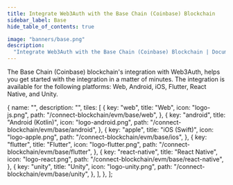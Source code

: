```yaml
---
title: Integrate Web3Auth with the Base Chain (Coinbase) Blockchain
sidebar_label: Base
hide_table_of_contents: true

image: "banners/base.png"
description:
  "Integrate Web3Auth with the Base Chain (Coinbase) Blockchain | Documentation - Web3Auth"
---
```



<SEO
  title="Integrate Web3Auth with the Base Chain (Coinbase) Blockchain"
  description="Integrate Web3Auth with the Base Chain (Coinbase) Blockchain | Documentation - Web3Auth"
  image="https://web3auth.io/docs/banners/base.png"
  slug="/connect-blockchain/evm/base"
/>

The Base Chain (Coinbase) blockchain's integration with Web3Auth, helps you get started with the
integration in a matter of minutes. The integration is available for the following platforms: Web,
Android, iOS, Flutter, React Native, and Unity.

  {
    name: "",
    description: "",
    tiles: [
      {
        key: "web",
        title: "Web",
        icon: "logo-js.png",
        path: "/connect-blockchain/evm/base/web",
      },
      {
        key: "android",
        title: "Android (Kotlin)",
        icon: "logo-android.png",
        path: "/connect-blockchain/evm/base/android",
      },
      {
        key: "apple",
        title: "iOS (Swift)",
        icon: "logo-apple.png",
        path: "/connect-blockchain/evm/base/ios",
      },
      {
        key: "flutter",
        title: "Flutter",
        icon: "logo-flutter.png",
        path: "/connect-blockchain/evm/base/flutter",
      },
      {
        key: "react-native",
        title: "React Native",
        icon: "logo-react.png",
        path: "/connect-blockchain/evm/base/react-native",
      },
      {
        key: "unity",
        title: "Unity",
        icon: "logo-unity.png",
        path: "/connect-blockchain/evm/base/unity",
      },
    ],
  },
];

<Tiles tileGroups={Base} />
